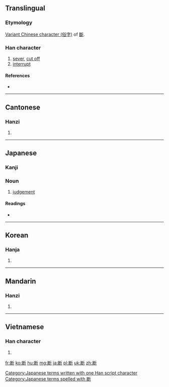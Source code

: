 {{also|斷}}
==Translingual==

===Etymology===
[[w:Variant Chinese character|Variant Chinese character (俗字)]] of [[斷]].

===Han character===
{{Han char|rn=69|rad=斤|as=07|sn=11|four=|canj=女木竹一中 (VDHML)|ids=⿰⿺[[𠃊]][[米]][[斤]]}}

# [[sever]], [[cut off]]
# [[interrupt]]

====References====
* {{Han ref|kx=0479.200|dkj=13557|dj=0838.180|hdz=32025.030|uh=65AD|ud=26029}}

----

==Cantonese==

===Hanzi===
{{yue-hanzi|jyut=[[dyun6]], [[tyun5]]|y=dyun6, tyun5|tra=斷}}

# {{defn|lang=yue|sort=斤07}}

----

==Japanese==

===Kanji===
{{ja-kanji|grade=5|rs=斤07}}

===Noun===
{{ja-noun|k|hira=だん|rom=dan|hidx=たん'}}

# [[judgement]]

====Readings====
* {{ja-readings|on=[[だん]] (dan)|kun=[[たつ]] (tatsu), [[ことわる]] (kotowaru), [[さだめる]] (sadameru)}}

[[Category:Japanese terms written with one Han script character]]
[[Category:Japanese terms spelled with 断]]
----

==Korean==

===Hanja===
{{ko-hanja|hangeul=단|eumhun=|rv=dan|mr=tan|y=tan}}

# {{defn|lang=ko|sort=斤07}}

----

==Mandarin==

===Hanzi===
{{cmn-hanzi|tra=斷|pin=[[duàn]] ([[duan4]])|wg=tuan<sup>4</sup>}}

# {{defn|lang=cmn|sort=斤07}}
----

==Vietnamese==

===Han character===
{{vi-hantu|đoạn|rs=斤07}}

# {{defn|lang=vi|sort=斤07}}

[[fr:断]]
[[ko:断]]
[[hu:断]]
[[mg:断]]
[[ja:断]]
[[pl:断]]
[[uk:断]]
[[zh:断]]